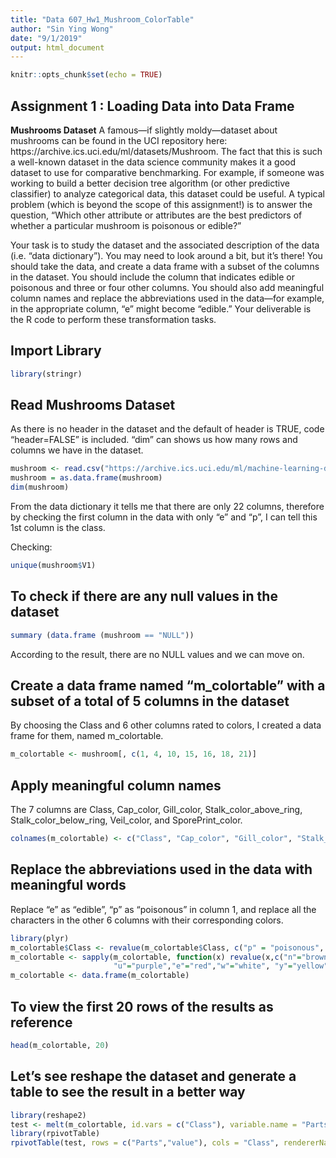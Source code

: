 ---
title: "Data 607_Hw1_Mushroom_ColorTable"
author: "Sin Ying Wong"
date: "9/1/2019"
output: html_document
---

```{r setup, include=FALSE}
knitr::opts_chunk$set(echo = TRUE)
```

## Assignment 1 : Loading Data into Data Frame

**Mushrooms Dataset** A famous—if slightly moldy—dataset about mushrooms can be found in the UCI repository here: https://archive.ics.uci.edu/ml/datasets/Mushroom. The fact that this is such a well-known dataset in the data science community makes it a good dataset to use for comparative benchmarking. For example, if someone was working to build a better decision tree algorithm (or other predictive classifier) to analyze categorical data, this dataset could be useful. A typical problem (which is beyond the scope of this assignment!) is to answer the question, “Which other attribute or attributes are the best predictors of whether a particular mushroom is poisonous or edible?”

Your task is to study the dataset and the associated description of the data (i.e. “data dictionary”). You may need to look around a bit, but it’s there! You should take the data, and create a data frame with a subset of the columns in the dataset. You should include the column that indicates edible or poisonous and three or four other columns. You should also add meaningful column names and replace the abbreviations used in the data—for example, in the appropriate column, “e” might become “edible.” Your deliverable is the R code to perform these transformation tasks.

## Import Library

```{r library}
library(stringr)
```

## Read Mushrooms Dataset

As there is no header in the dataset and the default of header is TRUE, code "header=FALSE" is included.
"dim" can shows us how many rows and columns we have in the dataset.

```{r read}
mushroom <- read.csv("https://archive.ics.uci.edu/ml/machine-learning-databases/mushroom/agaricus-lepiota.data", header=FALSE)
mushroom = as.data.frame(mushroom)
dim(mushroom)
```

From the data dictionary it tells me that there are only 22 columns, therefore by checking the first column in the data with only "e" and "p", I can tell this 1st column is the class.

Checking:

```{r doublecheck}
unique(mushroom$V1)
```

## To check if there are any null values in the dataset

```{r null_check}
summary (data.frame (mushroom == "NULL"))
```

According to the result, there are no NULL values and we can move on.

## Create a data frame named "m_colortable" with a subset of a total of 5 columns in the dataset 

By choosing the Class and 6 other columns rated to colors, I created a data frame for them, named m_colortable.

```{r creatDF}
m_colortable <- mushroom[, c(1, 4, 10, 15, 16, 18, 21)]
```

## Apply meaningful column names

The 7 columns are Class, Cap_color, Gill_color, Stalk_color_above_ring, Stalk_color_below_ring, Veil_color, and SporePrint_color.

```{r colnames}
colnames(m_colortable) <- c("Class", "Cap_color", "Gill_color", "Stalk_color_above_ring", "Stalk_color_below_ring", "Veil_color", "SporePrint_color")
```

## Replace the abbreviations used in the data with meaningful words

Replace "e" as "edible", "p" as "poisonous" in column 1, and replace all the characters in the other 6 columns with their corresponding colors.

```{r Mushroom_ColorTable}
library(plyr)
m_colortable$Class <- revalue(m_colortable$Class, c("p" = "poisonous", "e" = "edible"))
m_colortable <- sapply(m_colortable, function(x) revalue(x,c("n"="brown", "b"="buff",                            "c"="cinnamon", "g"="gray", "r"="green", "p"="pink",
                       "u"="purple","e"="red","w"="white", "y"="yellow","k"="black",                             "h"="chocolate","o"="orange")))
m_colortable <- data.frame(m_colortable)
```

## To view the first 20 rows of the results as reference

```{r check}
head(m_colortable, 20)
```

## Let's see reshape the dataset and generate a table to see the result in a better way

```{r pivottable}
library(reshape2)
test <- melt(m_colortable, id.vars = c("Class"), variable.name = "Parts", value.names = "Color")
library(rpivotTable)
rpivotTable(test, rows = c("Parts","value"), cols = "Class", rendererName = "Table Barchart", width = "100%", height = "100%")

```

